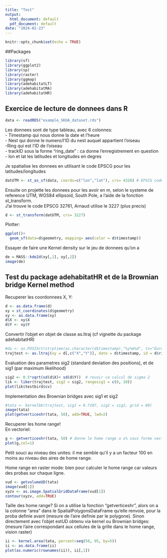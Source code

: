 ---
title: "Test"
output:
  html_document: default
  pdf_document: default
date: "2024-02-23"
---

```{r setup, include=FALSE}
knitr::opts_chunk$set(echo = TRUE)
```

##Packages
```{r}
library(sf)
library(ggplot2)
library(sp)
library(raster)
library(ggmap)
library(adehabitatLT)
library(adehabitatMA)
library(adehabitatHR)
```


## Exercice de lecture de donnees dans R

```{r}
data <- readRDS("example_SKUA_dataset.rds")
```

Les donnees sont de type tableau, avec 6 colonnes:  
- Timestamp qui nous donne la date et l'heure  
- Nest qui donne le numero/l'ID du nest auquel appartient l'oiseau  
-Ring qui est l'ID de l'oiseau  
- trackID sous la forme "ring_date" : ca donne l'enregistrement en question  
- lon et lat les latitudes et longitudes en degres


Je spatialise les donnees en utilisant le code EPSCG pour les latitudes/longitudes
```{r}
datUTM <- st_as_sf(data, coords=c("lon","lat"), crs= 4326) # EPSCG code for Latitudes/Longitudes
```

Ensuite on projette les donnees pour les avoir en m, selon le systeme de reference UTM, WGS84 ellipsoid, South Pole, a l'aide de la fonction st_transform.  
J'ai trouve le code EPSCG 32761, Arnaud utilise le 3227 (plus precis)

```{r}
d <- st_transform(datUTM, crs= 3227)
```


Plotter:

```{r}
ggplot()+
  geom_sf(data=d$geometry, mapping= aes(color = d$timestamp))
```
Essayer de faire une Kernel density sur le jeu de donnees qu'on a 

```{r}

de = MASS::kde2d(xy[,1], xy[,2])
image(de)
```


## Test du package adehabitatHR et de la Brownian bridge Kernel method

Recuperer les coordonnees X, Y:
```{r}
d <- as.data.frame(d)
xy = st_coordinates(d$geometry)
xy <- as.data.frame(xy)
d$X <- xy$X
d$Y <- xy$Y
```


Convertir l'objet en objet de classe as.ltraj (cf vignette du package adehabitatHR)
```{r}
#da <- as.POSIXct(strptime(as.character(d$timestamp),"%y%m%d", tz="Europe/Paris"))
trajtest <- as.ltraj(xy = d[,c("X","Y")], date = d$timestamp, id = d$ring)
```

Evaluation des parametres sig2 (standard deviation des positions), et de sig1 (par maximum likelihood)
```{r}
sig2 <- 0.5*sqrt(sd(d$X)+ sd(d$Y))  # revoir ce calcul de sigma 2
lik <- liker(trajtest, sig2 = sig2, rangesig1 = c(0, 10))
plot(lik$testbird$cv)
```

Implementation des Brownian bridges avec sig1 et sig2

```{r}
#tata <- kernelbb(trajtest, sig1 = 0.7107, sig2 = sig2, grid = 80)
image(tata)
plot(getverticeshr(tata, 50), add=TRUE, lwd=2)
```

Recuperer les home range!  
En vectoriel:
```{r}
g <- getverticeshr(tata, 50) # donne le home range a x% sous forme vector
plot(g,col=1)
```

Petit souci au niveau des unites: il me semble qu'il y a un facteur 100 en moins au niveau des aires de home range.  



Home range en raster mode: bien pour calculer le home range car valeurs des probas sur chaque ligne.
```{r}
vud <- getvolumeUD(tata)
image(vud[1])
xyzv <- as.image.SpatialGridDataFrame(vud[1])
contour(xyzv, add=TRUE)
```

Taille des home range? Si on a utilise la fonction "getverticeshr", alors on a la colonne "area" dans le SpatialPolygonsDataFrame qu'elle renvoie, pour la proba definie avant (mesure de l'aire definie par le polygone). Sinon directement avec l'objet estUD obtenu via kernel ou Brownian bridges: (mesure l'aire correspondant aux cellules de la grille dans le home range, vision raster)

```{r}
ii <- kernel.area(tata, percent=seq(50, 95, by=5))
ii <- as.data.frame(ii)
plot(as.numeric(rownames(ii)), ii[,1])
```




